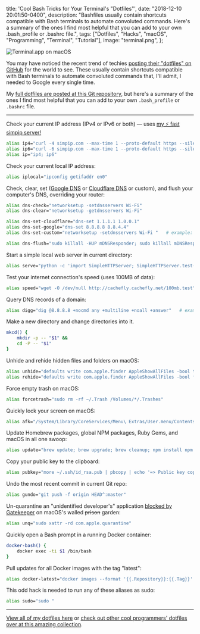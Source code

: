   title: 'Cool Bash Tricks for Your Terminal\'s "Dotfiles"',
  date: "2018-12-10 20:01:50-0400",
  description:
    "Bashfiles usually contain shortcuts compatible with Bash terminals to automate convoluted commands. Here's a summary of the ones I find most helpful that you can add to your own .bash_profile or .bashrc file.",
  tags: ["Dotfiles", "Hacks", "macOS", "Programming", "Terminal", "Tutorial"],
  image: "terminal.png",
};

![Terminal.app on macOS](./terminal.png)

You may have noticed the recent trend of techies [posting their "dotfiles" on GitHub](https://github.com/topics/dotfiles) for the world to see. These usually contain shortcuts compatible with Bash terminals to automate convoluted commands that, I'll admit, I needed to Google every single time.

My [full dotfiles are posted at this Git repository](https://github.com/jakejarvis/dotfiles), but here's a summary of the ones I find most helpful that you can add to your own `.bash_profile` or `.bashrc` file.

---

Check your current IP address (IPv4 or IPv6 or both) — uses [my ⚡ fast simpip server!](https://github.com/jakejarvis/simpip)

```bash
alias ip4="curl -4 simpip.com --max-time 1 --proto-default https --silent"
alias ip6="curl -6 simpip.com --max-time 1 --proto-default https --silent"
alias ip="ip4; ip6"
```

Check your current local IP address:

```bash
alias iplocal="ipconfig getifaddr en0"
```

Check, clear, set ([Google DNS](https://developers.google.com/speed/public-dns/) or [Cloudflare DNS](https://1.1.1.1/) or custom), and flush your computer's DNS, overriding your router:

```bash
alias dns-check="networksetup -setdnsservers Wi-Fi"
alias dns-clear="networksetup -getdnsservers Wi-Fi"

alias dns-set-cloudflare="dns-set 1.1.1.1 1.0.0.1"
alias dns-set-google="dns-set 8.8.8.8 8.8.4.4"
alias dns-set-custom="networksetup -setdnsservers Wi-Fi "   # example: dns-set-custom 208.67.222.222 208.67.220.220

alias dns-flush="sudo killall -HUP mDNSResponder; sudo killall mDNSResponderHelper; sudo dscacheutil -flushcache"
```

Start a simple local web server in current directory:

```bash
alias serve="python -c 'import SimpleHTTPServer; SimpleHTTPServer.test()'"
```

Test your internet connection's speed (uses 100MB of data):

```bash
alias speed="wget -O /dev/null http://cachefly.cachefly.net/100mb.test"
```

Query DNS records of a domain:

```bash
alias digg="dig @8.8.8.8 +nocmd any +multiline +noall +answer"   # example: digg google.com
```

Make a new directory and change directories into it.

```bash
mkcd() {
    mkdir -p -- "$1" &&
    cd -P -- "$1"
}
```

Unhide and rehide hidden files and folders on macOS:

```bash
alias unhide="defaults write com.apple.finder AppleShowAllFiles -bool true && killall Finder"
alias rehide="defaults write com.apple.finder AppleShowAllFiles -bool false && killall Finder"
```

Force empty trash on macOS:

```bash
alias forcetrash="sudo rm -rf ~/.Trash /Volumes/*/.Trashes"
```

Quickly lock your screen on macOS:

```bash
alias afk="/System/Library/CoreServices/Menu\ Extras/User.menu/Contents/Resources/CGSession -suspend"
```

Update Homebrew packages, global NPM packages, Ruby Gems, and macOS in all one swoop:

```bash
alias update="brew update; brew upgrade; brew cleanup; npm install npm -g; npm update -g; sudo gem update --system; sudo gem update; sudo gem cleanup; sudo softwareupdate -i -a;"
```

Copy your public key to the clipboard:

```bash
alias pubkey="more ~/.ssh/id_rsa.pub | pbcopy | echo '=> Public key copied to pasteboard.'"
```

Undo the most recent commit in current Git repo:

```bash
alias gundo="git push -f origin HEAD^:master"
```

Un-quarantine an "unidentified developer's" application [blocked by Gatekeeper](https://support.apple.com/en-us/HT202491) on macOS's walled ~~prison~~ garden:

```bash
alias unq="sudo xattr -rd com.apple.quarantine"
```

Quickly open a Bash prompt in a running Docker container:

```bash
docker-bash() {
    docker exec -ti $1 /bin/bash
}
```

Pull updates for all Docker images with the tag "latest":

```bash
alias docker-latest="docker images --format '{{.Repository}}:{{.Tag}}' | grep :latest | xargs -L1 docker pull"
```

This odd hack is needed to run any of these aliases as sudo:

```bash
alias sudo="sudo "
```

---

[View all of my dotfiles here](https://github.com/jakejarvis/dotfiles) or [check out other cool programmers' dotfiles over at this amazing collection](https://dotfiles.github.io/).
